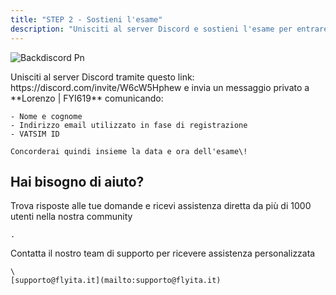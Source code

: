 ```yaml
---
title: "STEP 2 - Sostieni l'esame"
description: "Unisciti al server Discord e sostieni l'esame per entrare nella FlyITA Virtual Airline"
---
```


![Backdiscord Pn](/images/backdiscord.png)

<Steps>
  <Step title="Discord" stepNumber={1}>
    Unisciti al server Discord tramite questo link: https://discord.com/invite/W6cW5Hphew e invia un messaggio privato a **Lorenzo | FYI619** comunicando:

    - Nome e cognome
    - Indirizzo email utilizzato in fase di registrazione
    - VATSIM ID

    Concorderai quindi insieme la data e ora dell'esame\!
  </Step>
</Steps>

## Hai bisogno di aiuto?

<Columns cols={2}>
  <Card title="Discord Community" icon="link-horizontal" href="https://discord.com/invite/W6cW5Hphew">
    Trova risposte alle tue domande e ricevi assistenza diretta da più di 1000 utenti nella nostra community

    .
  </Card>
  <Card title="Email Support" icon="envelope">
    Contatta il nostro team di supporto per ricevere assistenza personalizzata

    \
    [supporto@flyita.it](mailto:supporto@flyita.it)
  </Card>
</Columns>